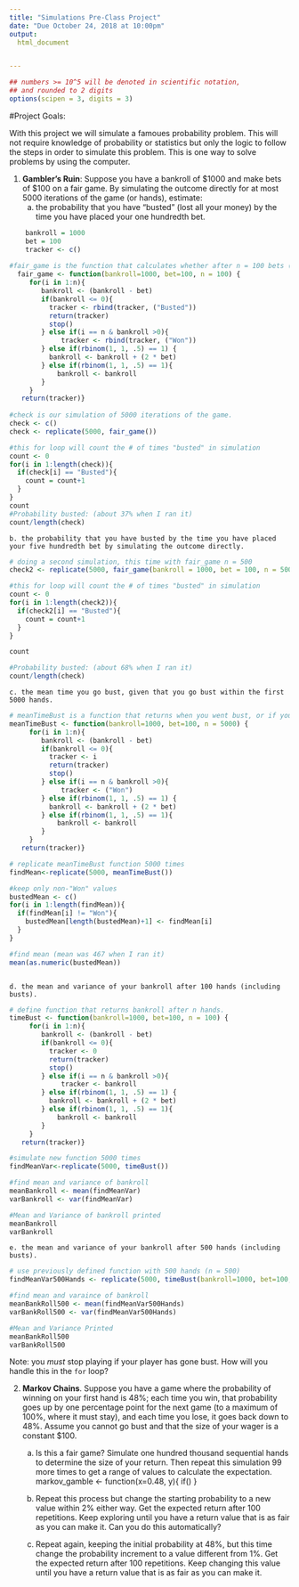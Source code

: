 ```yaml
---
title: "Simulations Pre-Class Project"
date: "Due October 24, 2018 at 10:00pm"
output:
  html_document


---
```


<style type="text/css">
.table {

    width: 80%;
    margin-left:10%; 
    margin-right:10%;
}
</style>
```r
## numbers >= 10^5 will be denoted in scientific notation,
## and rounded to 2 digits
options(scipen = 3, digits = 3)
```




#Project Goals:


With this project we will simulate a famoues probability problem. This will not require knowledge of probability or statistics but only the logic to follow the steps in order to simulate this problem. This is one way to solve problems by using the computer. 

 1. **Gambler's Ruin**: Suppose you have a bankroll of $1000 and make bets of $100 on a fair game. By simulating the outcome directly for at most 5000 iterations of the game (or hands), estimate:
    a. the probability that you have "busted" (lost all your money) by the time you have placed your one hundredth bet. 
   
```r

    bankroll = 1000
    bet = 100
    tracker <- c()
  
#fair_game is the function that calculates whether after n = 100 bets (can change n value but default is 100), you have "busted". 
  fair_game <- function(bankroll=1000, bet=100, n = 100) {
     for(i in 1:n){
        bankroll <- (bankroll - bet)
        if(bankroll <= 0){
          tracker <- rbind(tracker, ("Busted"))
          return(tracker)
          stop()
        } else if(i == n & bankroll >0){
             tracker <- rbind(tracker, ("Won"))
        } else if(rbinom(1, 1, .5) == 1) {
          bankroll <- bankroll + (2 * bet)
        } else if(rbinom(1, 1, .5) == 1){
            bankroll <- bankroll          
        } 
     }
   return(tracker)}
  
#check is our simulation of 5000 iterations of the game.  
check <- c()   
check <- replicate(5000, fair_game())

#this for loop will count the # of times "busted" in simulation
count <- 0
for(i in 1:length(check)){
  if(check[i] == "Busted"){
    count = count+1
  }
}
count
#Probability busted: (about 37% when I ran it)
count/length(check)

```    
    b. the probability that you have busted by the time you have placed your five hundredth bet by simulating the outcome directly. 
    
```r
# doing a second simulation, this time with fair_game n = 500
check2 <- replicate(5000, fair_game(bankroll = 1000, bet = 100, n = 500))

#this for loop will count the # of times "busted" in simulation
count <- 0
for(i in 1:length(check2)){
  if(check2[i] == "Busted"){
    count = count+1
  }
}

count

#Probability busted: (about 68% when I ran it)
count/length(check)

```
    c. the mean time you go bust, given that you go bust within the first 5000 hands.
    
```r
# meanTimeBust is a function that returns when you went bust, or if you did not bust that you "Won"
meanTimeBust <- function(bankroll=1000, bet=100, n = 5000) {
     for(i in 1:n){
        bankroll <- (bankroll - bet)
        if(bankroll <= 0){
          tracker <- i
          return(tracker)
          stop()
        } else if(i == n & bankroll >0){
             tracker <- ("Won")
        } else if(rbinom(1, 1, .5) == 1) {
          bankroll <- bankroll + (2 * bet)
        } else if(rbinom(1, 1, .5) == 1){
            bankroll <- bankroll          
        } 
     }
   return(tracker)}

# replicate meanTimeBust function 5000 times
findMean<-replicate(5000, meanTimeBust())

#keep only non-"Won" values
bustedMean <- c()
for(i in 1:length(findMean)){
  if(findMean[i] != "Won"){
    bustedMean[length(bustedMean)+1] <- findMean[i]
  }
}

#find mean (mean was 467 when I ran it)
mean(as.numeric(bustedMean))



```
    d. the mean and variance of your bankroll after 100 hands (including busts).
    
```r

# define function that returns bankroll after n hands.
timeBust <- function(bankroll=1000, bet=100, n = 100) {
     for(i in 1:n){
        bankroll <- (bankroll - bet)
        if(bankroll <= 0){
          tracker <- 0
          return(tracker)
          stop()
        } else if(i == n & bankroll >0){
             tracker <- bankroll
        } else if(rbinom(1, 1, .5) == 1) {
          bankroll <- bankroll + (2 * bet)
        } else if(rbinom(1, 1, .5) == 1){
            bankroll <- bankroll          
        } 
     }
   return(tracker)}

#simulate new function 5000 times
findMeanVar<-replicate(5000, timeBust())

#find mean and variance of bankroll
meanBankroll <- mean(findMeanVar)
varBankroll <- var(findMeanVar)

#Mean and Variance of bankroll printed 
meanBankroll
varBankroll
```
    e. the mean and variance of your bankroll after 500 hands (including busts).
    
```r
# use previously defined function with 500 hands (n = 500)
findMeanVar500Hands <- replicate(5000, timeBust(bankroll=1000, bet=100, n = 500))

#find mean and varaince of bankroll
meanBankRoll500 <- mean(findMeanVar500Hands)
varBankRoll500 <- var(findMeanVar500Hands)

#Mean and Variance Printed
meanBankRoll500
varBankRoll500

```
 
Note: you *must* stop playing if your player has gone bust. How will you handle this in the `for` loop?

2. **Markov Chains**. Suppose you have a game where the probability of winning on your first hand is 48%; each time you win, that probability goes up by one percentage point for the next game (to a maximum of 100%, where it must stay), and each time you lose, it goes back down to 48%. Assume you cannot go bust and that the size of your wager is a constant $100.
    a. Is this a fair game? Simulate one hundred thousand sequential hands to determine the size of your return. Then repeat this simulation 99 more times to get a range of values to calculate the expectation.
    markov_gamble <- function(x=0.48, y){
    if()
    }
    
    
    
    b. Repeat this process but change the starting probability to a new value within 2% either way. Get the expected return after 100 repetitions. Keep exploring until you have a return value that is as fair as you can make it. Can you do this automatically?
    c. Repeat again, keeping the initial probability at 48%, but this time change the probability increment to a value different from 1%. Get the expected return after 100 repetitions. Keep changing this value until you have a return value that is as fair as you can make it. 
